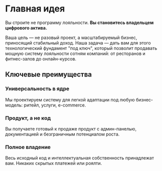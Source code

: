 # Главная идея

Вы строите не программу лояльности. **Вы становитесь владельцем цифрового актива.**

Ваша цель — не разовый проект, а масштабируемый бизнес, приносящий стабильный доход. Наша задача — дать вам для этого технологический фундамент "под ключ", который позволит продавать мощную систему лояльности сотням компаний: от ресторанов и фитнес-залов до онлайн-курсов.

## Ключевые преимущества

### Универсальность в ядре
Мы проектируем систему для легкой адаптации под любую бизнес-модель: ритейл, услуги, e-commerce.

### Продукт, а не код
Вы получаете готовый к продаже продукт с админ-панелью, документацией и безграничным потенциалом роста.

### Полное владение
Весь исходный код и интеллектуальная собственность принадлежат вам. Никаких скрытых платежей или роялти.
